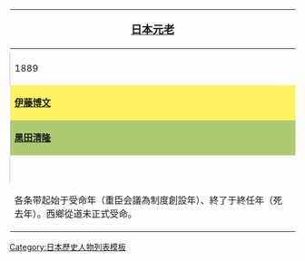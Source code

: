 {| class="navbox collapsible {{{state|collapsed}}}" style="text-align:center; background:none;" cellspacing="2" cellpadding="1"
|-
! colspan="16" |<big>'''[[元老 (日本)|日本元老]]'''</big>
|-
| style="width:4%"| || style="width:2%"| || style="width:8%"| || style="width:4%"| || style="width:4%"| || style="width:4%"| || style="width:10%"| || style="width:6%"| || style="width:2%"| || style="width:4%"| || style="width:2%"| || style="width:12%"| || style="width:4%"| || style="width:20%"| || style="width:12%"| || style="width:2%"| 
|- style="text-align:left"
| style="border-left: 1px solid #C7C7C7"| 1889
| style="border-left: 1px solid #C7C7C7"| 1891
| style="border-left: 1px solid #C7C7C7"| 1892?
| style="border-left: 1px solid #C7C7C7"| 1898
| style="border-left: 1px solid #C7C7C7"| 1900
| style="border-left: 1px solid #C7C7C7"| 1902
| style="border-left: 1px solid #C7C7C7"| 1904
| style="border-left: 1px solid #C7C7C7"| 1909
| style="border-left: 1px solid #C7C7C7"| 1912
| style="border-left: 1px solid #C7C7C7"| 1913
| style="border-left: 1px solid #C7C7C7"| 1915
| style="border-left: 1px solid #C7C7C7"| 1916
| style="border-left: 1px solid #C7C7C7"| 1922
| style="border-left: 1px solid #C7C7C7"| 1924
| style="border-left: 1px solid #C7C7C7"| 1934
| style="border-left: 1px solid #C7C7C7"| 1940
|-
| colspan="7" style="background:#fef263" |'''[[伊藤博文]]'''
| style="border-left: 1px solid #C7C7C7"|
| style="border-left: 1px solid #C7C7C7"|
| style="border-left: 1px solid #C7C7C7"|
| style="border-left: 1px solid #C7C7C7"|
| style="border-left: 1px solid #C7C7C7"|
| style="border-left: 1px solid #C7C7C7"|
| style="border-left: 1px solid #C7C7C7"|
| style="border-left: 1px solid #C7C7C7"|
| style="border-left: 1px solid #C7C7C7"|
|-
| colspan="4" style="background:#b0ca71" |'''[[黑田清隆]]'''
| style="border-left: 1px solid #C7C7C7"|
| style="border-left: 1px solid #C7C7C7"|
| style="border-left: 1px solid #C7C7C7"|
| style="border-left: 1px solid #C7C7C7"|
| style="border-left: 1px solid #C7C7C7"|
| style="border-left: 1px solid #C7C7C7"|
| style="border-left: 1px solid #C7C7C7"|
| style="border-left: 1px solid #C7C7C7"|
| style="border-left: 1px solid #C7C7C7"|
| style="border-left: 1px solid #C7C7C7"|
| style="border-left: 1px solid #C7C7C7"|
| style="border-left: 1px solid #C7C7C7"|
|-
| rowspan="1" style="border-left: 1px solid #C7C7C7"|
| colspan="11" style="background:#fef263" |'''[[山縣有朋]]'''
| style="border-left: 1px solid #C7C7C7"|
| style="border-left: 1px solid #C7C7C7"|
| style="border-left: 1px solid #C7C7C7"|
| style="border-left: 1px solid #C7C7C7"|
|-
| style="border-left: 1px solid #C7C7C7"|
| style="border-left: 1px solid #C7C7C7"|
| colspan="3" style="background:#b0ca71" |'''[[西鄉從道]]'''
| style="border-left: 1px solid #C7C7C7"|
| style="border-left: 1px solid #C7C7C7"|
| style="border-left: 1px solid #C7C7C7"|
| style="border-left: 1px solid #C7C7C7"|
| style="border-left: 1px solid #C7C7C7"|
| style="border-left: 1px solid #C7C7C7"|
| style="border-left: 1px solid #C7C7C7"|
| style="border-left: 1px solid #C7C7C7"|
| style="border-left: 1px solid #C7C7C7"|
| style="border-left: 1px solid #C7C7C7"|
| style="border-left: 1px solid #C7C7C7"|
|-
| style="border-left: 1px solid #C7C7C7"|
| style="border-left: 1px solid #C7C7C7"|
| style="border-left: 1px solid #C7C7C7"|
| colspan="10" style="background:#fef263" |'''[[松方正義]]'''
| style="border-left: 1px solid #C7C7C7"|
| style="border-left: 1px solid #C7C7C7"|
| style="border-left: 1px solid #C7C7C7"|
|-
| style="border-left: 1px solid #C7C7C7"|
| style="border-left: 1px solid #C7C7C7"|
| style="border-left: 1px solid #C7C7C7"|
| style="border-left: 1px solid #C7C7C7"|
| style="border-left: 1px solid #C7C7C7"|
| style="border-left: 1px solid #C7C7C7"|
| colspan="4" style="background:#b0ca71" |'''[[井上馨]]'''
| style="border-left: 1px solid #C7C7C7"|
| style="border-left: 1px solid #C7C7C7"|
| style="border-left: 1px solid #C7C7C7"|
| style="border-left: 1px solid #C7C7C7"|
| style="border-left: 1px solid #C7C7C7"|
| style="border-left: 1px solid #C7C7C7"|
|-
| style="border-left: 1px solid #C7C7C7"|
| style="border-left: 1px solid #C7C7C7"|
| style="border-left: 1px solid #C7C7C7"|
| style="border-left: 1px solid #C7C7C7"|
| style="border-left: 1px solid #C7C7C7"|
| style="border-left: 1px solid #C7C7C7"|
| style="border-left: 1px solid #C7C7C7"|
| style="border-left: 1px solid #C7C7C7"|
| colspan="3" style="background:#fef263" |'''[[大山巖]]'''
| style="border-left: 1px solid #C7C7C7"|
| style="border-left: 1px solid #C7C7C7"|
| style="border-left: 1px solid #C7C7C7"|
| style="border-left: 1px solid #C7C7C7"|
| style="border-left: 1px solid #C7C7C7"|
|-
| style="border-left: 1px solid #C7C7C7"|
| style="border-left: 1px solid #C7C7C7"|
| style="border-left: 1px solid #C7C7C7"|
| style="border-left: 1px solid #C7C7C7"|
| style="border-left: 1px solid #C7C7C7"|
| style="border-left: 1px solid #C7C7C7"|
| style="border-left: 1px solid #C7C7C7"|
| style="border-left: 1px solid #C7C7C7"|'''[[桂太郎]]'''
| style="background:#b0ca71" |
| style="border-left: 1px solid #C7C7C7"|
| style="border-left: 1px solid #C7C7C7"|
| style="border-left: 1px solid #C7C7C7"|
| style="border-left: 1px solid #C7C7C7"|
| style="border-left: 1px solid #C7C7C7"|
| style="border-left: 1px solid #C7C7C7"|
| style="border-left: 1px solid #C7C7C7"|
|-
| style="border-left: 1px solid #C7C7C7"|
| style="border-left: 1px solid #C7C7C7"|
| style="border-left: 1px solid #C7C7C7"|
| style="border-left: 1px solid #C7C7C7"|
| style="border-left: 1px solid #C7C7C7"|
| style="border-left: 1px solid #C7C7C7"|
| style="border-left: 1px solid #C7C7C7"|
| style="border-left: 1px solid #C7C7C7"|
| colspan="7" style="background:#fef263" |'''[[西園寺公望]]'''
| style="border-left: 1px solid #C7C7C7"|
|-
| style="border-left: 1px solid #C7C7C7"|
| style="border-left: 1px solid #C7C7C7"|
| style="border-left: 1px solid #C7C7C7"|
| style="border-left: 1px solid #C7C7C7"|
| style="border-left: 1px solid #C7C7C7"|
| style="border-left: 1px solid #C7C7C7"|
| style="border-left: 1px solid #C7C7C7"|
| style="border-left: 1px solid #C7C7C7"|
| style="border-left: 1px solid #C7C7C7"|
| style="border-left: 1px solid #C7C7C7"|
| style="border-left: 1px solid #C7C7C7"|
| style="border-left: 1px solid #C7C7C7"|
| style="border-left: 1px solid #C7C7C7"|
| style="border-left: 1px solid #C7C7C7"|
| colspan="2" style="background:#b0ca71" |'''[[重臣会議]]'''
|-
| colspan="16" |各条带起始于受命年（重臣会議為制度創設年）、終了于終任年（死去年）。西鄉從道未正式受命。
|}<noinclude>
[[Category:日本歷史人物列表模板]]
</noinclude>